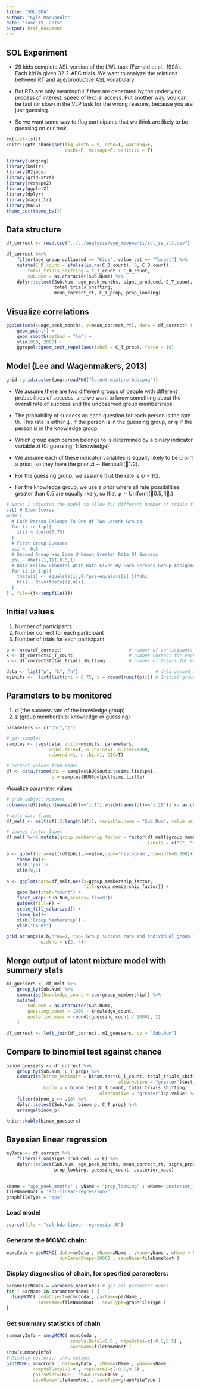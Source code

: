 ```yaml
---
title: "SOL BDA"
author: "Kyle MacDonald"
date: "June 19, 2015"
output: html_document
---
```


## SOL Experiment

* 29 kids complete ASL version of the LWL task (Fernald et al., 1998). Each kid is given 32 2-AFC trials. We want to analyze the relations between RT and age/productive ASL vocabulary. 

* But RTs are only meaningful if they are generated by the underlying process of interest: speed of lexcial access. Put another way, you can be fast (or slow) in the VLP task for the wrong reasons, because you are just guessing.

* So we want some way to flag participants that we think are likely to be guessing on our task. 

```r
rm(list=ls())
knitr::opts_chunk$set(fig.width = 9, echo=T, warning=F, 
                      cache=F, message=F, sanitize = T)

library(langcog)
library(knitr)
library(R2jags)
library(gridExtra)
library(reshape2)
library(ggplot2)
library(dplyr)
library(magrittr)
library(MASS)
theme_set(theme_bw())
```

## Data structure

```r
df_correct <- read.csv("../../analysis/eye_movements/sol_ss_all.csv")

df_correct %<>%  
    filter(age_group_collapsed == "Kids", value_cat == "Target") %>% 
    mutate(C_D_count = ifelse(is.na(C_D_count), 0, C_D_count),
        total_trials_shifting = C_T_count + C_D_count,
        Sub.Num = as.character(Sub.Num)) %>% 
    dplyr::select(Sub.Num, age_peek_months, signs_produced, C_T_count,
                  total_trials_shifting, 
                  mean_correct_rt, C_T_prop, prop_looking)
```

## Visualize correlations

```r
ggplot(aes(x=age_peek_months, y=mean_correct_rt), data = df_correct) +
    geom_point() +
    geom_smooth(method = "lm") + 
    ylim(800, 2000) +
    ggrepel::geom_text_repel(aes(label = C_T_prop), force = 10)
```

## Model (Lee and Wagenmakers, 2013)

```r
grid::grid.raster(png::readPNG("latent-mixture-bda.png"))
```

* We assume there are two different groups of people with different probabilities of success, and we want to know something about the overall rate of success and the unobserved group memberships. 

* The probability of success on each question for each person is the rate θi. This rate is either ψ, if the person is in the guessing group, or φ if the person is in the knowledge group. 

* Which group each person belongs to is determined by a binary indicator variable zi (0: guessing; 1: knowledge)

* We assume each of these indicator variables is equally likely to be 0 or 1 a priori, so they have the prior zi ∼ Bernoulli(􏰀1/2).

* For the guessing group, we assume that the rate is ψ = 1/2. 

* For the knowledge group, we use a prior where all rate possibilities greater than 0.5 are equally likely, so that φ ∼ Uniform(􏰀0.5, 1􏰁.)


```r
# Note: I adjusted the model to allow for different number of trials for each participants by changing n to n[i] in the for loop.
cat('# Exam Scores
model{
  # Each Person Belongs To One Of Two Latent Groups
  for (i in 1:p){
    z[i] ~ dbern(0.75)
  }
  # First Group Guesses
  psi <- 0.5
  # Second Group Has Some Unknown Greater Rate Of Success
  phi ~ dbeta(1,1)I(0.5,1)
  # Data Follow Binomial With Rate Given By Each Persons Group Assignment
  for (i in 1:p){
    theta[i] <- equals(z[i],0)*psi+equals(z[i],1)*phi
    k[i] ~ dbin(theta[i],n[i])
  }
}', file={f<-tempfile()})
```

## Initial values 

1. Number of participants
2. Number correct for each participant
3. Number of trials for each participant

```r
p <- nrow(df_correct)                         # number of participants
k <- df_correct$C_T_count                     # number correct for each participant
n <- df_correct$total_trials_shifting         # number of trials for each participant

data <- list("p", "k", "n")                             # data passed on to JAGS
myinits <-  list(list(phi = 0.75, z = round(runif(p)))) # Initial group assignment
```

## Parameters to be monitored

1. φ (the success rate of the knowledge group)
2. z (group membership: knowledge or guessing)

```r
parameters <- c("phi","z") 

# get samples
samples <- jags(data, inits=myinits, parameters,
                model.file=f, n.chains=1, n.iter=1000, 
                n.burnin=1, n.thin=1, DIC=T)

# extract values from model
df <- data.frame(phi = samples$BUGSoutput$sims.list$phi,
                 z = samples$BUGSoutput$sims.list$z)
```

Visualize parameter values

```r
# grab subject numbers
colnames(df)[which(names(df)=="z.1"):which(names(df)=="z.29")] <- as.character(df_correct$Sub.Num)

# melt data frame
df_melt <- melt(df[,2:length(df)], variable.name = "Sub.Num", value.name = "group_membership")

# change factor label
df_melt %<>% mutate(group_membership_factor = factor(df_melt$group_membership, 
                                                     labels = c("G", "K"))) 

a <- qplot(data=melt(df$phi),x=value,geom='histogram',binwidth=0.008)+
    theme_bw()+
    xlab('phi')+
    xlim(0,1)

b <- ggplot(data=df_melt,aes(x=group_membership_factor, 
                             fill=group_membership_factor)) +
    geom_bar(stat="count") +
    facet_wrap(~Sub.Num,scales='fixed')+
    guides(fill=F) +
    scale_fill_solarized() +
    theme_bw()+
    xlab('Group Membership') +
    ylab("Count")

grid.arrange(a,b,nrow=1, top='Group success rate and individual group membership', 
             widths = c(2, 4))
```

## Merge output of latent mixture model with summary stats

```r
m1_guessers <- df_melt %>% 
    group_by(Sub.Num) %>% 
    summarise(knowledge_count = sum(group_membership)) %>% 
    mutate(
        Sub.Num = as.character(Sub.Num),
        guessing_count = 1000 - knowledge_count,
        posterior_mass = round((guessing_count / 1000), 2)
    ) 

df_correct <- left_join(df_correct, m1_guessers, by = "Sub.Num")
```

## Compare to binomial test against chance 

```r
binom_guessers <- df_correct %>% 
    group_by(Sub.Num, C_T_prop) %>% 
    summarise(binom_estimate = binom.test(C_T_count, total_trials_shifting, 
                                          alternative = "greater")$estimate,
              binom_p = binom.test(C_T_count, total_trials_shifting, 
                                   alternative = "greater")$p.value) %>% 
    filter(binom_p >= .10) %>% 
    dplyr::select(Sub.Num, binom_p, C_T_prop) %>% 
    arrange(binom_p) 

knitr::kable(binom_guessers)
```

## Bayesian linear regression

```r
myData <- df_correct %>% 
    filter(is.na(signs_produced) == F) %>% 
    dplyr::select(Sub.Num, age_peek_months, mean_correct_rt, signs_produced, 
                  prop_looking, guessing_count, posterior_mass)
    

xName = "age_peek_months" ; yName = "prop_looking" ; wName="posterior_mass"
fileNameRoot = "sol-linear-regression-"
graphFileType = "eps" 
```

### Load model

```r
source(file = "sol-bda-linear-regression.R")
```

### Generate the MCMC chain:
```r
mcmcCoda = genMCMC( data=myData , xName=xName , yName=yName , wName = NULL, 
                    numSavedSteps=20000 , saveName=fileNameRoot )
```

### Display diagnostics of chain, for specified parameters:

```r
parameterNames = varnames(mcmcCoda) # get all parameter names
for ( parName in parameterNames ) {
  diagMCMC( codaObject=mcmcCoda , parName=parName , 
            saveName=fileNameRoot , saveType=graphFileType )
}
```

### Get summary statistics of chain

```r
summaryInfo = smryMCMC( mcmcCoda , 
                        compValBeta1=0.0 , ropeBeta1=c(-0.5,0.5) ,
                        saveName=fileNameRoot )
show(summaryInfo)
# Display posterior information:
plotMCMC( mcmcCoda , data=myData , xName=xName , yName=yName , 
          compValBeta1=0.0 , ropeBeta1=c(-0.5,0.5) ,
          pairsPlot=TRUE , showCurve=FALSE ,
          saveName=fileNameRoot , saveType=graphFileType )

```
